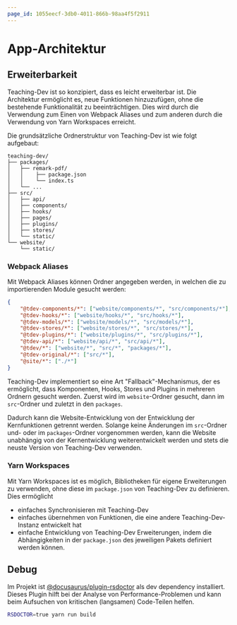```yaml
---
page_id: 1055eecf-3db0-4011-866b-98aa4f5f2911
---
```


# App-Architektur

<DocCardList />

## Erweiterbarkeit

Teaching-Dev ist so konzipiert, dass es leicht erweiterbar ist. Die Architektur ermöglicht es, neue Funktionen hinzuzufügen, ohne die bestehende Funktionalität zu beeinträchtigen. Dies wird durch die Verwendung zum Einen von Webpack Aliases und zum anderen durch die Verwendung von Yarn Workspaces erreicht.

Die grundsätzliche Ordnerstruktur von Teaching-Dev ist wie folgt aufgebaut:

```
teaching-dev/
├── packages/
│   ├── remark-pdf/
│   │    ├── package.json
│   │    └── index.ts
│   └── ...
├── src/
│   ├── api/
│   ├── components/
│   ├── hooks/
│   ├── pages/
│   ├── plugins/
│   ├── stores/
│   └── static/
└── website/
    └── static/
```

### Webpack Aliases

Mit Webpack Aliases können Ordner angegeben werden, in welchen die zu importierenden Module gesucht werden:

```json
{
    "@tdev-components/*": ["website/components/*", "src/components/*"],
    "@tdev-hooks/*": ["website/hooks/*", "src/hooks/*"],
    "@tdev-models/*": ["website/models/*", "src/models/*"],
    "@tdev-stores/*": ["website/stores/*", "src/stores/*"],
    "@tdev-plugins/*": ["website/plugins/*", "src/plugins/*"],
    "@tdev-api/*": ["website/api/*", "src/api/*"],
    "@tdev/*": ["website/*", "src/*", "packages/*"],
    "@tdev-original/*": ["src/*"],
    "@site/*": ["./*"]
}
```

Teaching-Dev implementiert so eine Art "Fallback"-Mechanismus, der es ermöglicht, dass Komponenten, Hooks, Stores und Plugins in mehreren Ordnern gesucht werden. Zuerst wird im `website`-Ordner gesucht, dann im `src`-Ordner und zuletzt in den `packages`.

Dadurch kann die Website-Entwicklung von der Entwicklung der Kernfunktionen getrennt werden. Solange keine Änderungen im `src`-Ordner und- oder im `packages`-Ordner vorgenommen werden, kann die Website unabhängig von der Kernentwicklung weiterentwickelt werden und stets die neuste Version von Teaching-Dev verwenden.

### Yarn Workspaces

Mit Yarn Workspaces ist es möglich, Bibliotheken für eigene Erweiterungen zu verwenden, ohne diese im `package.json` von Teaching-Dev zu definieren. Dies ermöglicht
- einfaches Synchronisieren mit Teaching-Dev
- einfaches übernehmen von Funktionen, die eine andere Teaching-Dev-Instanz entwickelt hat
- einfache Entwicklung von Teaching-Dev Erweiterungen, indem die Abhängigkeiten in der `package.json` des jeweiligen Pakets definiert werden können.

## Debug

Im Projekt ist [@docusaurus/plugin-rsdoctor](https://docusaurus.io/docs/api/plugins/@docusaurus/plugin-rsdoctor) als dev dependency installiert. Dieses Plugin hilft bei der Analyse von Performance-Problemen und kann beim Aufsuchen von kritischen (langsamen) Code-Teilen helfen.

```bash
RSDOCTOR=true yarn run build
```
